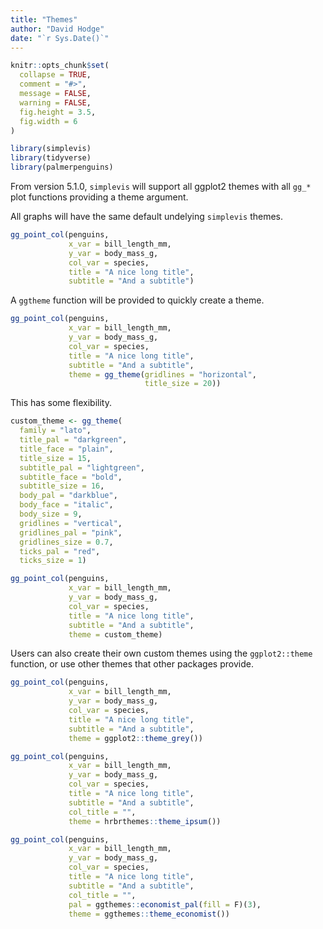 ```yaml
---
title: "Themes"
author: "David Hodge"
date: "`r Sys.Date()`"
---
```


```r
knitr::opts_chunk$set(
  collapse = TRUE,
  comment = "#>",
  message = FALSE,
  warning = FALSE,
  fig.height = 3.5, 
  fig.width = 6
)
```

```r
library(simplevis)
library(tidyverse)
library(palmerpenguins)
```

From version 5.1.0, `simplevis` will support all ggplot2 themes with all `gg_*` plot functions providing a theme argument. 

All graphs will have the same default undelying `simplevis` themes.

```r
gg_point_col(penguins, 
             x_var = bill_length_mm, 
             y_var = body_mass_g, 
             col_var = species, 
             title = "A nice long title", 
             subtitle = "And a subtitle")
```

A `ggtheme` function will be provided to quickly create a theme. 

```r
gg_point_col(penguins, 
             x_var = bill_length_mm, 
             y_var = body_mass_g, 
             col_var = species, 
             title = "A nice long title", 
             subtitle = "And a subtitle", 
             theme = gg_theme(gridlines = "horizontal", 
                              title_size = 20)) 
```

This has some flexibility.

```r
custom_theme <- gg_theme(
  family = "lato",
  title_pal = "darkgreen",
  title_face = "plain",
  title_size = 15,
  subtitle_pal = "lightgreen",
  subtitle_face = "bold",
  subtitle_size = 16,
  body_pal = "darkblue",
  body_face = "italic",
  body_size = 9,
  gridlines = "vertical",
  gridlines_pal = "pink", 
  gridlines_size = 0.7,
  ticks_pal = "red",
  ticks_size = 1)

gg_point_col(penguins, 
             x_var = bill_length_mm, 
             y_var = body_mass_g, 
             col_var = species, 
             title = "A nice long title", 
             subtitle = "And a subtitle", 
             theme = custom_theme) 
```

Users can also create their own custom themes using the `ggplot2::theme` function, or use other themes that other packages provide.

```r
gg_point_col(penguins, 
             x_var = bill_length_mm, 
             y_var = body_mass_g, 
             col_var = species, 
             title = "A nice long title", 
             subtitle = "And a subtitle",
             theme = ggplot2::theme_grey())
```

```r
gg_point_col(penguins, 
             x_var = bill_length_mm, 
             y_var = body_mass_g, 
             col_var = species, 
             title = "A nice long title", 
             subtitle = "And a subtitle",
             col_title = "",
             theme = hrbrthemes::theme_ipsum())
```

```r
gg_point_col(penguins, 
             x_var = bill_length_mm, 
             y_var = body_mass_g, 
             col_var = species, 
             title = "A nice long title", 
             subtitle = "And a subtitle",
             col_title = "",
             pal = ggthemes::economist_pal(fill = F)(3),
             theme = ggthemes::theme_economist())
```

